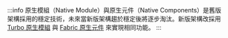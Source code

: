 :::info
原生模組（Native Module）與原生元件（Native Components）是舊版架構採用的穩定技術，未來當新版架構趨於穩定後將逐步淘汰。新版架構改採用 [Turbo 原生模組](https://github.com/reactwg/react-native-new-architecture/blob/main/docs/turbo-modules.md) 與 [Fabric 原生元件](https://github.com/reactwg/react-native-new-architecture/blob/main/docs/fabric-native-components.md) 來實現相同功能。
:::